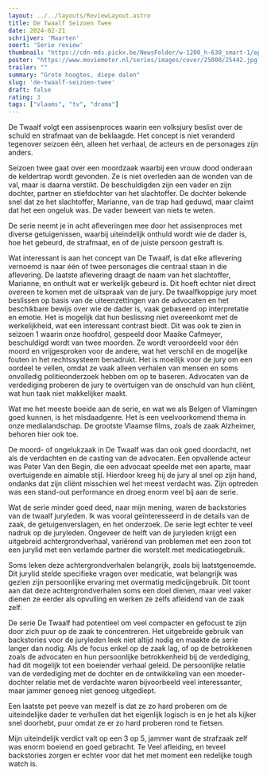 ```yaml
---
layout: ../../layouts/ReviewLayout.astro
title: De Twaalf Seizoen Twee
date: 2024-02-21
schrijver: 'Maarten'
soort: 'Serie review'
thumbnail: "https://cdn-mds.pickx.be/NewsFolder/w-1200_h-630_smart-1/eps_2___vrt____de_twaalf_2_080__thomas_nolf___20230830170539.jpg"
poster: "https://www.moviemeter.nl/series/images/cover/25000/25442.jpg?cb=1697488910"
trailer: ""
summary: "Grote hoogtes, diepe dalen"
slug: 'de-twaalf-seizoen-twee'
draft: false
rating: 3
tags: ["vlaams", "tv", "drama"]
---
```


De Twaalf volgt een assisenproces waarin een volksjury beslist over de schuld en strafmaat van de beklaagde. Het concept is niet veranderd tegenover seizoen één, alleen het verhaal, de acteurs en de personages zijn anders.

Seizoen twee gaat over een moordzaak waarbij een vrouw dood onderaan de keldertrap wordt gevonden. Ze is niet overleden aan de wonden van de val, maar is daarna verstikt. De beschuldigden zijn een vader en zijn dochter, partner en stiefdochter van het slachtoffer. De dochter bekende snel dat ze het slachtoffer, Marianne, van de trap had geduwd, maar claimt dat het een ongeluk was. De vader beweert van niets te weten.

De serie neemt je in acht afleveringen mee door het assisenproces met diverse getuigenissen, waarbij uiteindelijk onthuld wordt wie de dader is, hoe het gebeurd, de strafmaat, en of de juiste persoon gestraft is.

Wat interessant is aan het concept van De Twaalf, is dat elke aflevering vernoemd is naar één of twee personages die centraal staan in die aflevering. De laatste aflevering draagt de naam van het slachtoffer, Marianne, en onthult wat er werkelijk gebeurd is. Dit hoeft echter niet direct overeen te komen met de uitspraak van de jury. De twaalfkoppige jury moet beslissen op basis van de uiteenzettingen van de advocaten en het beschikbare bewijs over wie de dader is, vaak gebaseerd op interpretatie en emotie. Het is mogelijk dat hun beslissing niet overeenkomt met de werkelijkheid, wat een interessant contrast biedt. Dit was ook te zien in seizoen 1 waarin onze hoofdrol, gespeeld door Maaike Cafmeyer, beschuldigd wordt van twee moorden. Ze wordt veroordeeld voor één moord en vrijgesproken voor de andere, wat het verschil en de mogelijke fouten in het rechtssysteem benadrukt. Het is moeilijk voor de jury om een oordeel te vellen, omdat ze vaak alleen verhalen van mensen en soms onvolledig politieonderzoek hebben om op te baseren. Advocaten van de verdediging proberen de jury te overtuigen van de onschuld van hun cliënt, wat hun taak niet makkelijker maakt.

Wat me het meeste boeide aan de serie, en wat we als Belgen of Vlamingen goed kunnen, is het misdaadgenre. Het is een veelvoorkomend thema in onze medialandschap. De grootste Vlaamse films, zoals de zaak Alzheimer, behoren hier ook toe.

De moord- of ongelukzaak in De Twaalf was dan ook goed doordacht, net als de verdachten en de casting van de advocaten. Een opvallende acteur was Peter Van den Begin, die een advocaat speelde met een aparte, maar overtuigende en aimable stijl. Hierdoor kreeg hij de jury al snel op zijn hand, ondanks dat zijn cliënt misschien wel het meest verdacht was. Zijn optreden was een stand-out performance en droeg enorm veel bij aan de serie.

Wat de serie minder goed deed, naar mijn mening, waren de backstories van de twaalf juryleden. Ik was vooral geïnteresseerd in de details van de zaak, de getuigenverslagen, en het onderzoek. De serie legt echter te veel nadruk op de juryleden. Ongeveer de helft van de juryleden krijgt een uitgebreid achtergrondverhaal, variërend van problemen met een zoon tot een jurylid met een verlamde partner die worstelt met medicatiegebruik.

Soms leken deze achtergrondverhalen belangrijk, zoals bij laatstgenoemde. Dit jurylid stelde specifieke vragen over medicatie, wat belangrijk was gezien zijn persoonlijke ervaring met overmatig medicijngebruik. Dit toont aan dat deze achtergrondverhalen soms een doel dienen, maar veel vaker dienen ze eerder als opvulling en werken ze zelfs afleidend van de zaak zelf.

De serie De Twaalf had potentieel om veel compacter en gefocust te zijn door zich puur op de zaak te concentreren. Het uitgebreide gebruik van backstories voor de juryleden leek niet altijd nodig en maakte de serie langer dan nodig. Als de focus enkel op de zaak lag, of op de betrokkenen zoals de advocaten en hun persoonlijke betrokkenheid bij de verdediging, had dit mogelijk tot een boeiender verhaal geleid. De persoonlijke relatie van de verdediging met de dochter en de ontwikkeling van een moeder-dochter relatie met de verdachte waren bijvoorbeeld veel interessanter, maar jammer genoeg niet genoeg uitgediept.

Een laatste pet peeve van mezelf is dat ze zo hard proberen om de uiteindelijke dader te verhullen dat het eigenlijk logisch is en je het als kijker snel doorhebt, puur omdat ze er zo hard proberen rond te fietsen.

Mijn uiteindelijk verdict valt op een 3 op 5, jammer want de strafzaak zelf was enorm boeiend en goed gebracht. Te Veel afleiding, en teveel backstories zorgen er echter voor dat het met moment een redelijke tough watch is.

